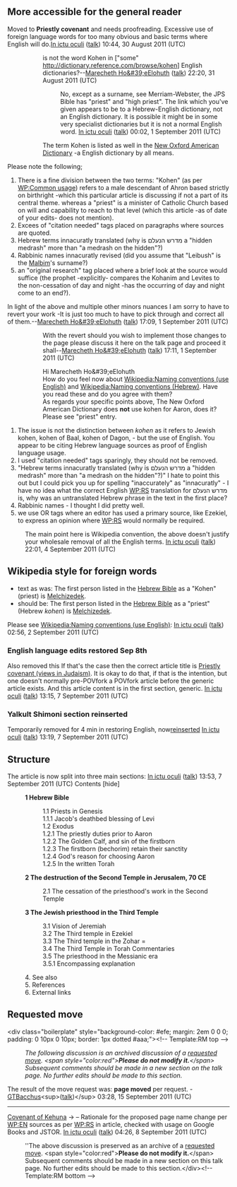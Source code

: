 <article id="30296774" title=Talk:Priestly covenant>
	<talkpage id="30296774" title="Talk:Priestly covenant">
{{WikiProject Bible}}
{{WikiProject Judaism |class=  |importance= }}
==More accessible for the general reader==
Moved to '''Priestly covenant''' and needs proofreading. Excessive use of foreign language words for too many obvious and basic terms where English will do.[[User:In ictu oculi|In ictu oculi]] ([[User talk:In ictu oculi|talk]]) 10:44, 30 August 2011 (UTC)
::is not the word Kohen in [&quot;some&quot; http://dictionary.reference.com/browse/kohen] English dictionaries?--[[User:Marecheth Ho&amp;#39;eElohuth|Marecheth Ho&amp;#39;eElohuth]] ([[User talk:Marecheth Ho&amp;#39;eElohuth|talk]]) 22:20, 31 August 2011 (UTC)
:::No, except as a surname, see Merriam-Webster, the JPS Bible has &quot;priest&quot; and &quot;high priest&quot;. The link which you've given appears to be to a Hebrew-English dictionary, not an English dictionary. It is possible it might be in some very specialist dictionaries but it is not a normal English word. [[User:In ictu oculi|In ictu oculi]] ([[User talk:In ictu oculi|talk]]) 00:02, 1 September 2011 (UTC)

::::The term Kohen is listed as well in the [[New Oxford American Dictionary]] -a English dictionary by all means.

Please note the following;
#There is a fine division between the two terms: &quot;Kohen&quot; (as per [[WP:Common usage]]) refers to a male descendant of Ahron based strictly on birthright -which this particular article is discussing if not a part of its central theme.  whereas a &quot;priest&quot; is a minister of Catholic Church based on will and capability to reach to that level (which this article -as of date of your edits- does not mention).
#Excees of &quot;citation needed&quot; tags placed on paragraphs where sources are quoted.
#Hebrew terms innacuratly translated (why is מדרש הנעלם a &quot;hidden medrash&quot; more than &quot;a medrash on the hidden&quot;?)
#Rabbinic names innacuratly revised (did you assume that &quot;Leibush&quot; is the [[Malbim]]'s surname?)
#an &quot;original research&quot; tag placed where a brief look at the source would suffice (the prophet -explicitly- compares the Kohanim and Levites to the non-cessation of day and night -has the occurring of day and night come to an end?).


In light of the above and multiple other minors nuances I am sorry to have to revert your work -It is just too much to have to pick through and correct all of them.--[[User:Marecheth Ho&amp;#39;eElohuth|Marecheth Ho&amp;#39;eElohuth]] ([[User talk:Marecheth Ho&amp;#39;eElohuth|talk]]) 17:09, 1 September 2011 (UTC)
:::::With the revert should you wish to implement those changes to the page please discuss it here on the talk page and proceed it shall--[[User:Marecheth Ho&amp;#39;eElohuth|Marecheth Ho&amp;#39;eElohuth]] ([[User talk:Marecheth Ho&amp;#39;eElohuth|talk]]) 17:11, 1 September 2011 (UTC)

:::Hi Marecheth Ho&amp;#39;eElohuth
:::How do you feel now about [[Wikipedia:Naming conventions (use English)]] and [[Wikipedia:Naming conventions (Hebrew)]]. Have you read these and do you agree with them?
:::As regards your specific points above, The New Oxford American Dictionary does '''not''' use kohen for Aaron, does it? Please see &quot;priest&quot; entry.
#The issue is not the distinction between ''kohen'' as it refers to Jewish kohen, kohen of Baal, kohen of Dagon, - but the use of English. You appear to be citing Hebrew language sources as proof of English language usage.
#I used &quot;citation needed&quot; tags sparingly, they should not be removed.
#&quot;Hebrew terms innacuratly translated (why is מדרש הנעלם a &quot;hidden medrash&quot; more than &quot;a medrash on the hidden&quot;?)&quot; I hate to point this out but I could pick you up for spelling &quot;inaccurately&quot; as &quot;innacuratly&quot; - I have no idea what the correct English [[WP:RS]] translation for  מדרש הנעלם is, why was an untranslated Hebrew phrase in the text in the first place?
#Rabbinic names - I thought I did pretty well.
#we use OR tags where an editor has used a primary source, like Ezekiel, to express an opinion where [[WP:RS]] would normally be required.
:The main point here is Wikipedia convention, the above doesn't justify your wholesale removal of all the English terms. [[User:In ictu oculi|In ictu oculi]] ([[User talk:In ictu oculi|talk]]) 22:01, 4 September 2011 (UTC)

==Wikipedia style for foreign words==
* text as was: The first person listed in the [[Hebrew Bible]] as a &quot;Kohen&quot; (priest) is [[Melchizedek]].
* should be: The first person listed in the [[Hebrew Bible]] as a &quot;priest&quot; (Hebrew ''kohen'') is [[Melchizedek]].
Please see [[Wikipedia:Naming conventions (use English)]]: 
{{quotation|The title of an article should generally use the version of the name of the subject which is most common in the English language, as you would find it in reliable sources}} [[User:In ictu oculi|In ictu oculi]] ([[User talk:In ictu oculi|talk]]) 02:56, 2 September 2011 (UTC)
===English language edits restored Sep 8th===
Also removed this
{{Dablink|This article is presented as an analysis of the views of ''Kehuna'' (The Jewish Priesthood) as being eternal as found in [[Chazal]]ic and [[Rabbinic Judaism]] documentary, for additional material and other views see [[Clergy]]}}
If that's the case then the correct article title is [[Priestly covenant (views in Judaism)]]. It is okay to do that, if that is the intention, but one doesn't normally pre-POVfork a POVfork article before the generic article exists. And this article content is in the first section, generic. [[User:In ictu oculi|In ictu oculi]] ([[User talk:In ictu oculi|talk]]) 13:15, 7 September 2011 (UTC)
===Yalkult Shimoni section reinserted===
Temporarily removed for 4 min in restoring English, now[http://en.wikipedia.org/w/index.php?title=Covenant_of_Kehuna&amp;action=historysubmit&amp;diff=447891319&amp;oldid=447885197 reinserted] [[User:In ictu oculi|In ictu oculi]] ([[User talk:In ictu oculi|talk]]) 13:19, 7 September 2011 (UTC)
==Structure==
The article is now split into three main sections:
[[User:In ictu oculi|In ictu oculi]] ([[User talk:In ictu oculi|talk]]) 13:53, 7 September 2011 (UTC)  
Contents [hide]
:'''1 Hebrew Bible''' 
::1.1 Priests in Genesis 
::1.1.1 Jacob's deathbed blessing of Levi
::1.2 Exodus 
::1.2.1 The priestly duties prior to Aaron
::1.2.2 The Golden Calf, and sin of the firstborn
::1.2.3 The firstborn (bechorim) retain their sanctity
::1.2.4 God's reason for choosing Aaron
::1.2.5 In the written Torah
:'''2 The destruction of the Second Temple in Jerusalem, 70 CE''' 
::2.1 The cessation of the priesthood's work in the Second Temple
:'''3 The Jewish priesthood in the Third Temple''' 
::3.1 Vision of Jeremiah
::3.2 The Third temple in Ezekiel
::3.3 The Third temple in the Zohar =
::3.4 The Third Temple in Torah Commentaries
::3.5 The priesthood in the Messianic era 
::3.5.1 Encompassing explanation
:4. See also
:5. References
:6. External links
== Requested move ==
&lt;div class=&quot;boilerplate&quot; style=&quot;background-color: #efe; margin: 2em 0 0 0; padding: 0 10px 0 10px; border: 1px dotted #aaa;&quot;&gt;&lt;!-- Template:RM top --&gt;
:''The following discussion is an archived discussion of a [[WP:RM|requested move]]. &lt;span style=&quot;color:red&quot;&gt;'''Please do not modify it.'''&lt;/span&gt; Subsequent comments should be made in a new section on the talk page. No further edits should be made to this section. ''

The result of the move request was: '''page moved''' per request. - [[User:GTBacchus|GTBacchus]]&lt;sup&gt;([[User talk:GTBacchus|talk]])&lt;/sup&gt; 03:28, 15 September 2011 (UTC)

----


[[Covenant of Kehuna]] → {{no redirect|1=Priestly covenant}} – Rationale for the proposed page name change per [[WP:EN]] sources as per [[WP:RS]] in article, checked with usage on Google Books and JSTOR. [[User:In ictu oculi|In ictu oculi]] ([[User talk:In ictu oculi|talk]]) 04:26, 8 September 2011 (UTC)
:''The above discussion is preserved as an archive of a [[WP:RM|requested move]].  &lt;span style=&quot;color:red&quot;&gt;'''Please do not modify it.'''&lt;/span&gt; Subsequent comments should be made in a new section on this talk page. No further edits should be made to this section.&lt;/div&gt;&lt;!-- Template:RM bottom --&gt;
	</talkpage>
</article>